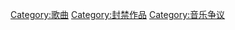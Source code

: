 {{catmore}}
[[Category:歌曲|Category:歌曲]]
[[Category:封禁作品|Category:封禁作品]]
[[Category:音乐争议|Category:音乐争议]]